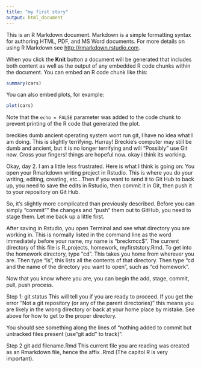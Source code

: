 ```yaml
---
title: "my first story"
output: html_document
---
```


This is an R Markdown document. Markdown is a simple formatting syntax for authoring HTML, PDF, and MS Word documents. For more details on using R Markdown see <http://rmarkdown.rstudio.com>.

When you click the **Knit** button a document will be generated that includes both content as well as the output of any embedded R code chunks within the document. You can embed an R code chunk like this:

```r
summary(cars)
```

You can also embed plots, for example:

```r
plot(cars)
```

Note that the `echo = FALSE` parameter was added to the code chunk to prevent printing of the R code that generated the plot.

breckies dumb ancient operating system wont run git,
I have no idea what I am doing. This is slightly terrifying.
Hurray! Breckie's computer may still be dumb and ancient, but it is no longer terrifying and will "Possibly" use Git now. Cross your fingers! things are hopeful now. okay i think its working.

Okay, day 2. I am a little less frustrated. Here is what I think is going on: You open your Rmarkdown writing project in Rstudio. This is where you do your writing, editing, creating, etc...Then if you want to send it to Git Hub to back up, you need to save the edits in Rstudio, then commit it in Git, then push it to your repository on Git Hub.

So, it's slightly more complicated than previously described. Before you can simply "commit"" the changes and "push" them out to GitHub, you need to stage them. Let me back up a little first.

After saving in Rstudio, you open Terminal and see what directory you are working in. This is normally listed in the command line as the word immediately before your name, my name is "breckmcc$". The current directory of this file is R_projects, homework, myfirststory.Rmd. To get into the homework directory, type "cd". This takes you home from wherever you are. Then type "ls", this lists all the contents of that directory. Then type "cd and the name of the directory you want to open", such as "cd homework". 

Now that you know where you are, you can begin the add, stage, commit, pull, push process.

Step 1:
  git status
This will tell you if you are ready to proceed. If you get the error "Not a git repository (or any of the parent directories)" this means you are likely in the wrong directory or back at your home place by mistake. See above for how to get to the proper directory.

You should see something along the lines of "nothing added to commit but untracked files present (use "git add" to track)".

Step 2
  git add filename.Rmd
This current file you are reading was created as an Rmarkdown file, hence the affix .Rmd (The capitol R is very important).


